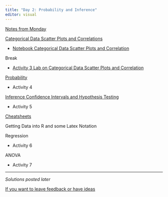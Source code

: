 ```yaml
---
title: "Day 2: Probability and Inference"
editor: visual
---
```


[Notes from Monday](./Notes-From-Monday.html)

[Categorical Data Scatter Plots and Correlations](../Day_1/Activity_3_Categorical_Vars/SLIDES_Day1-Categorial-Data_Correlation.pdf)

<!-- ::: download_btn -->

<!-- ```{r} -->

<!-- #| echo: false -->

<!-- library(downloadthis) -->

<!-- download_link( -->

<!--   link = "https://github.com/HCC-R-Workshop/R-workshop-website/blob/main/Day_1/Activity_3_Categorical_Vars/Notebook_WSDay1_Categorical_Data_ScatterPlots_Correlation.Rmd", -->

<!--   button_label = "Download Categorical Rmd", -->

<!--   button_type = c("success"), -->

<!--   has_icon = TRUE, -->

<!--   icon = "fa fa-save", -->

<!--   self_contained = FALSE -->

<!-- ) -->

<!-- ``` -->

<!-- ::: -->

-   [Notebook Categorical Data Scatter Plots and Correlation](https://drive.google.com/uc?export=download&id=1UDrEYbRr_gSGkxLTPQaNlajx9J1bRAVL)

Break

-   [Activity 3 Lab on Categorical Data Scatter Plots and Correlation](https://drive.google.com/uc?export=download&id=15WwJxqTw7vHn4wNWaeeCge4d6jhRONan)

[Probability](./SLIDES_Day2-Probabilty_CLT.pdf)

-   Activity 4

[Inference Confidence Intervals and Hypothesis Testing](./CI-and-hypothesis-testing.html)

-   Activity 5

[Cheatsheets](../Resources.html)

Getting Data into R and some Latex Notation

Regression

-   Activity 6

ANOVA

-   Activity 7

------------------------------------------------------------------------

*Solutions posted later* <!-- # [Activity 3](./Activity_3_Categorical_Vars/LAB_WSDay1_SOLUTIONS_Categorical-Data_Scatterplots_Correlation.pdf) -->

[If you want to leave feedback or have ideas](https://docs.google.com/document/d/1YnoZr6WPz0dvW3B-PQ_dDob-ieUepgFqYbG8FOzJuFc/edit?usp=sharing)
